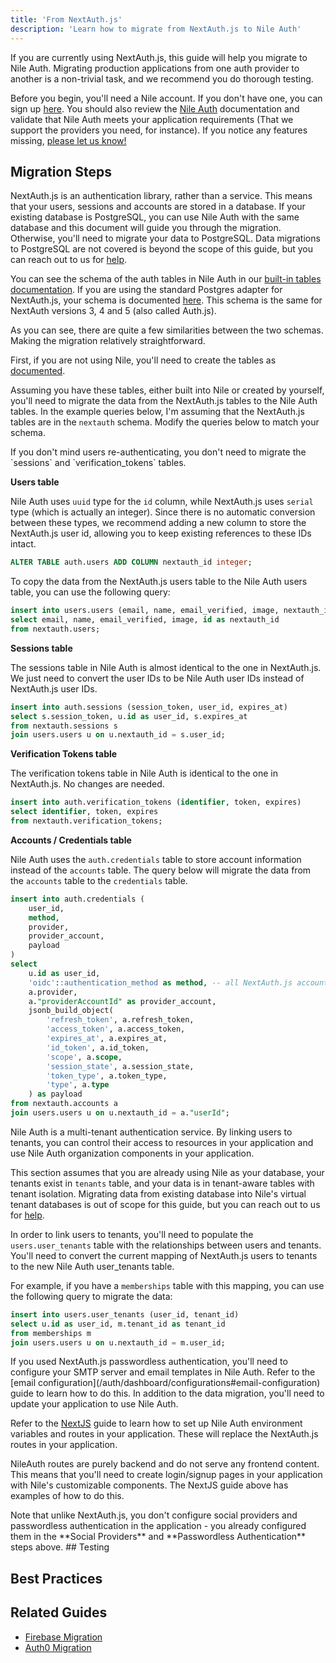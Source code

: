 ```yaml
---
title: 'From NextAuth.js'
description: 'Learn how to migrate from NextAuth.js to Nile Auth'
---
```


If you are currently using NextAuth.js, this guide will help you migrate to Nile Auth.
Migrating production applications from one auth provider to another is a non-trivial task, 
and we recommend you do thorough testing.

Before you begin, you'll need a Nile account. If you don't have one, you can sign up [here](https://console.thenile.dev). 
You should also review the [Nile Auth](/auth/introduction) documentation and validate that Nile Auth meets 
your application requirements (That we support the providers you need, for instance). If you notice any features missing, [please let us know!](https://github.com/orgs/niledatabase/discussions?discussions_q=label%3Aauth)

## Migration Steps

NextAuth.js is an authentication library, rather than a service. 
This means that your users, sessions and accounts are stored in a database.
If your existing database is PostgreSQL, you can use Nile Auth with the same database and this document will guide you through the migration.
Otherwise, you'll need to migrate your data to PostgreSQL. Data migrations to PostgreSQL are not covered is beyond the scope of this guide, 
but you can reach out to us for [help](auth/help/community).

<Steps>
<Step title="Migrating NextAuth data to Nile Auth">

You can see the schema of the auth tables in Nile Auth in our [built-in tables documentation](/auth/concepts/builtintables).
If you are using the standard Postgres adapter for NextAuth.js, your schema is documented [here](https://authjs.dev/getting-started/adapters/pg?framework=next-js). This schema is the same for NextAuth versions 3, 4 and 5 (also called Auth.js).

As you can see, there are quite a few similarities between the two schemas. Making the migration relatively straightforward.

First, if you are not using Nile, you'll need to create the tables as [documented](/auth/concepts/builtintables).

Assuming you have these tables, either built into Nile or created by yourself, you'll need to migrate the data from the NextAuth.js tables to the Nile Auth tables. In the example queries below, I'm assuming that the NextAuth.js tables are in the `nextauth` schema. Modify the queries below to match your schema.

<Tip>
If you don't mind users re-authenticating, you don't need to migrate the `sessions` and `verification_tokens` tables.
</Tip>

**Users table**

Nile Auth uses `uuid` type for the `id` column, while NextAuth.js uses `serial` type (which is actually an integer).
Since there is no automatic conversion between these types, we recommend adding a new column to store the NextAuth.js user id, 
allowing you to keep existing references to these IDs intact.

```sql
ALTER TABLE auth.users ADD COLUMN nextauth_id integer;
```

To copy the data from the NextAuth.js users table to the Nile Auth users table, you can use the following query:

```sql
insert into users.users (email, name, email_verified, image, nextauth_id)
select email, name, email_verified, image, id as nextauth_id
from nextauth.users;
```

**Sessions table**

The sessions table in Nile Auth is almost identical to the one in NextAuth.js. 
We just need to convert the user IDs to be Nile Auth user IDs instead of NextAuth.js user IDs.

```sql
insert into auth.sessions (session_token, user_id, expires_at)
select s.session_token, u.id as user_id, s.expires_at
from nextauth.sessions s
join users.users u on u.nextauth_id = s.user_id;
```

**Verification Tokens table**

The verification tokens table in Nile Auth is identical to the one in NextAuth.js. No changes are needed.

```sql
insert into auth.verification_tokens (identifier, token, expires)
select identifier, token, expires
from nextauth.verification_tokens;
```

**Accounts / Credentials table**

Nile Auth uses the `auth.credentials` table to store account information instead of the `accounts` table.
The query below will migrate the data from the `accounts` table to the `credentials` table.

```sql
insert into auth.credentials (
    user_id,
    method,
    provider,
    provider_account,
    payload
)
select 
    u.id as user_id,
    'oidc'::authentication_method as method, -- all NextAuth.js accounts are oidc
    a.provider,
    a."providerAccountId" as provider_account,
    jsonb_build_object(
        'refresh_token', a.refresh_token,
        'access_token', a.access_token,
        'expires_at', a.expires_at,
        'id_token', a.id_token,
        'scope', a.scope,
        'session_state', a.session_state,
        'token_type', a.token_type,
        'type', a.type
    ) as payload
from nextauth.accounts a
join users.users u on u.nextauth_id = a."userId";
```
</Step>
<Step title="Linking users to tenants">

Nile Auth is a multi-tenant authentication service. By linking users to tenants, 
you can control their access to resources in your application and use Nile Auth organization components in your application.

This section assumes that you are already using Nile as your database, your tenants exist in `tenants` table, and your data is in tenant-aware tables with tenant isolation.
Migrating data from existing database into Nile's virtual tenant databases is out of scope for this guide, but you can reach out to us for [help](auth/help/community).

In order to link users to tenants, you'll need to populate the `users.user_tenants` table with the relationships between users and tenants.
You'll need to convert the current mapping of NextAuth.js users to tenants to the new Nile Auth user_tenants table.

For example, if you have a `memberships` table with this mapping, you can use the following query to migrate the data:    

```sql
insert into users.user_tenants (user_id, tenant_id)
select u.id as user_id, m.tenant_id as tenant_id
from memberships m
join users.users u on u.nextauth_id = m.user_id;
```

</Step>
<Step title="Social Providers">
<AuthMigrationSocial identity_provider="NextAuth.js"/>
</Step>
<Step title="Passwordless Authentication">
If you used NextAuth.js passwordless authentication, you'll need to configure your SMTP server and email templates in Nile Auth.
Refer to the [email configuration](/auth/dashboard/configurations#email-configuration) guide to learn how to do this.
</Step>
<Step title="Application Migration">
In addition to the data migration, you'll need to update your application to use Nile Auth.

Refer to the [NextJS](/auth/frameworks/nextjs) guide to learn how to set up Nile Auth environment variables and routes in your application. 
These will replace the NextAuth.js routes in your application.

NileAuth routes are purely backend and do not serve any frontend content. This means that you'll need to create login/signup pages in your application with 
Nile's customizable components. The NextJS guide above has examples of how to do this.

<Tip>
Note that unlike NextAuth.js, you don't configure social providers and passwordless authentication in the application
 - you already configured them in the **Social Providers** and **Passwordless Authentication** steps above. 
</Tip>
</Step>
</Steps>
## Testing
<AuthMigrationTesting />

## Best Practices
<AuthMigrationBestPractices />

## Related Guides

- [Firebase Migration](/auth/migration/fromfirebase)
- [Auth0 Migration](/auth/migration/fromauth0) 
